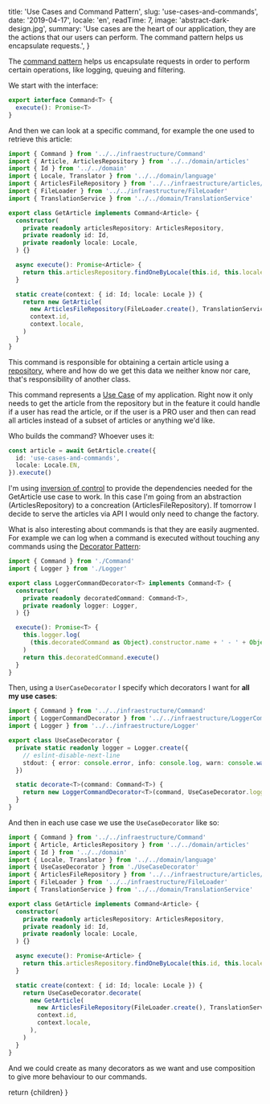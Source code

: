 
  title: 'Use Cases and Command Pattern',
  slug: 'use-cases-and-commands',
  date: '2019-04-17',
  locale: 'en',
  readTime: 7,
  image: 'abstract-dark-design.jpg',
  summary:
    'Use cases are the heart of our application, they are the actions that our users can perform. The command pattern helps us encapsulate requests.',
}

The [command pattern](https://sourcemaking.com/design_patterns/command) helps us encapsulate requests in order to perform certain operations, like logging, queuing and filtering.

We start with the interface:

```typescript
export interface Command<T> {
  execute(): Promise<T>
}
```

And then we can look at a specific command, for example the one used to retrieve this article:

```typescript
import { Command } from '../../infraestructure/Command'
import { Article, ArticlesRepository } from '../../domain/articles'
import { Id } from '../../domain'
import { Locale, Translator } from '../../domain/language'
import { ArticlesFileRepository } from '../../infraestructure/articles/ArticlesFileRepository'
import { FileLoader } from '../../infraestructure/FileLoader'
import { TranslationService } from '../../domain/TranslationService'

export class GetArticle implements Command<Article> {
  constructor(
    private readonly articlesRepository: ArticlesRepository,
    private readonly id: Id,
    private readonly locale: Locale,
  ) {}

  async execute(): Promise<Article> {
    return this.articlesRepository.findOneByLocale(this.id, this.locale)
  }

  static create(context: { id: Id; locale: Locale }) {
    return new GetArticle(
      new ArticlesFileRepository(FileLoader.create(), TranslationService.create(Translator.create())),
      context.id,
      context.locale,
    )
  }
}
```

This command is responsible for obtaining a certain article using a [repository](http://shawnmc.cool/the-repository-pattern), where and how do we get this data we neither know nor care, that's responsibility of another class.

This command represents a [Use Case](https://en.wikipedia.org/wiki/Use_case) of my application. Right now it only needs to get the article from the repository but in the feature it could handle if a user has read the article, or if the user is a PRO user and then can read all articles instead of a subset of articles or anything we'd like.

Who builds the command? Whoever uses it:

```typescript
const article = await GetArticle.create({
  id: 'use-cases-and-commands',
  locale: Locale.EN,
}).execute()
```

I'm using [inversion of control](https://en.wikipedia.org/wiki/Inversion_of_control) to provide the dependencies needed for the GetArticle use case to work. In this case I'm going from an abstraction (ArticlesRepository) to a concreation (ArticlesFileRepository). If tomorrow I decide to serve the articles via API I would only need to change the factory.

What is also interesting about commands is that they are easily augmented. For example we can log when a command is executed without touching any commands using the [Decorator Pattern](https://sourcemaking.com/design_patterns/decorator):

```typescript
import { Command } from './Command'
import { Logger } from './Logger'

export class LoggerCommandDecorator<T> implements Command<T> {
  constructor(
    private readonly decoratedCommand: Command<T>,
    private readonly logger: Logger,
  ) {}

  execute(): Promise<T> {
    this.logger.log(
      (this.decoratedCommand as Object).constructor.name + ' - ' + Object.getOwnPropertyNames(this.decoratedCommand),
    )
    return this.decoratedCommand.execute()
  }
}
```

Then, using a `UserCaseDecorator` I specify which decorators I want for **all my use cases**:

```typescript
import { Command } from '../../infraestructure/Command'
import { LoggerCommandDecorator } from '../../infraestructure/LoggerCommandDecorator'
import { Logger } from '../../infraestructure/Logger'

export class UseCaseDecorator {
  private static readonly logger = Logger.create({
    // eslint-disable-next-line
    stdout: { error: console.error, info: console.log, warn: console.warn },
  })

  static decorate<T>(command: Command<T>) {
    return new LoggerCommandDecorator<T>(command, UseCaseDecorator.logger)
  }
}
```

And then in each use case we use the `UseCaseDecorator` like so:

```typescript
import { Command } from '../../infraestructure/Command'
import { Article, ArticlesRepository } from '../../domain/articles'
import { Id } from '../../domain'
import { Locale, Translator } from '../../domain/language'
import { UseCaseDecorator } from './UseCaseDecorator'
import { ArticlesFileRepository } from '../../infraestructure/articles/ArticlesFileRepository'
import { FileLoader } from '../../infraestructure/FileLoader'
import { TranslationService } from '../../domain/TranslationService'

export class GetArticle implements Command<Article> {
  constructor(
    private readonly articlesRepository: ArticlesRepository,
    private readonly id: Id,
    private readonly locale: Locale,
  ) {}

  async execute(): Promise<Article> {
    return this.articlesRepository.findOneByLocale(this.id, this.locale)
  }

  static create(context: { id: Id; locale: Locale }) {
    return UseCaseDecorator.decorate(
      new GetArticle(
        new ArticlesFileRepository(FileLoader.create(), TranslationService.create(Translator.create())),
        context.id,
        context.locale,
      ),
    )
  }
}
```

And we could create as many decorators as we want and use composition to give more behaviour to our commands.

  return <MdxLayout slug="use-cases-and-commands">{children}</MdxLayout>
}
